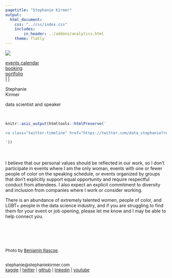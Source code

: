 ```yaml
---
pagetitle: "Stephanie Kirmer"
output: 
  html_document:
    css: "../css/index.css"
    includes:
        in_header: ../addons/analytics.html
    theme: flatly
---
```



<link rel="stylesheet" href="https://use.fontawesome.com/releases/v5.15.2/css/all.css">
<link rel="stylesheet" href="https://use.fontawesome.com/releases/v5.15.2/css/v4-shims.css">


<div class = "header">
<img src="../img/benjamin-rascoe-IVTis_xBsUQ-unsplash.jpg"> 

<div class="mainmenu">
<a href="events.html" onclick="gtag('event', 'click', {'event_category' : 'internal', 'event_action' : 'internalclick', 'event_label' : 'eventcalendar'});" >events calendar</a> <BR>
<a href="booking.html" onclick="gtag('event', 'click', {'event_category' : 'internal', 'event_action' : 'internalclick', 'event_label' : 'booking'});" >booking</a> <BR>
<a href="projects.html" onclick="gtag('event', 'click', {'event_category' : 'internal', 'event_action' : 'internalclick', 'event_label' : 'portfolio'});" >portfolio</a> <BR>
<a href="http://github.com/skirmer" onclick="gtag('event', 'click', {'event_category' : 'social', 'event_action' : 'outclick', 'event_label' : 'github'});" ><i class="fab fa-github fa-1x"></i></a>
|  <a href="http://linkedin.com/in/skirmer" onclick="gtag('event', 'click', {'event_category' : 'social', 'event_action' : 'outclick', 'event_label' : 'linkedin'});" ><i class="fab fa-linkedin fa-1x"></i></a> 
|  <a href="https://medium.com/@s.kirmer" onclick="gtag('event', 'click', {'event_category' : 'social', 'event_action' : 'outclick', 'event_label' : 'medium'});" ><i class="fab fa-medium fa-1x"></i></a><BR>
</div>

<div class = "titlename">
<div class = "namefont">
Stephanie<BR> Kirmer
</div> 
data scientist and speaker
</div>

</div>



<BR>
<div class="col-twitter">

```r

knitr::asis_output(htmltools::htmlPreserve('

<a class="twitter-timeline" href="https://twitter.com/data_stephanie?ref_src=twsrc%5Etfw" data-height=500 data-width=400  data-chrome="nofooter">Tweets by data_stephanie</a> <script async src="https://platform.twitter.com/widgets.js" charset="utf-8"></script>

'))

```

</div>

<div class="col-text">

<BR><BR>
I believe that our personal values should be reflected in our work, so I don't participate in events where I am the only woman, events with one or fewer people of color on the speaking schedule, or events organized by groups that don't explicitly support equal opportunity and require respectful conduct from attendees. I also expect an explicit commitment to diversity and inclusion from companies where I work or consider working. 

There is an abundance of extremely talented women, people of color, and LGBT+ people in the data science industry, and if you are struggling to find them for your event or job opening, please let me know and I may be able to help connect you.

</div>


<BR>
<div class="col-footer">

<font size = 2>

<BR>
<BR>

Photo by <a href="https://unsplash.com/@dapperprofessional" onclick="gtag('event', 'click', {'event_category' : 'citation', 'event_action' : 'outclick', 'event_label' : 'benrascoe_unsplash'});" >Benjamin Rascoe</a>.

<BR>
stephanie@stephaniekirmer.com 
<BR> 
<a href="http://www.kaggle.com/skirmer" onclick="gtag('event', 'click', {'event_category' : 'social', 'event_action' : 'outclick', 'event_label' : 'kaggle'});">kaggle</a>  | 
<a href="https://twitter.com/data_stephanie" onclick="gtag('event', 'click', {'event_category' : 'social', 'event_action' : 'outclick', 'event_label' : 'twitter'});">twitter</a>  | 
<a href="http://github.com/skirmer" onclick="gtag('event', 'click', {'event_category' : 'social', 'event_action' : 'outclick', 'event_label' : 'github'});">github</a> | 
<a href="http://linkedin.com/in/skirmer" onclick="gtag('event', 'click', {'event_category' : 'social', 'event_action' : 'outclick', 'event_label' : 'linkedin'});">linkedin</a> | 
<a href="https://youtube.com/playlist?list=PLxqXzy1mNUwclPONsSpw4Qa-pakNzpLva" onclick="gtag('event', 'click', {'event_category' : 'social', 'event_action' : 'outclick', 'event_label' : 'youtube'});">youtube</a> 


</div>
